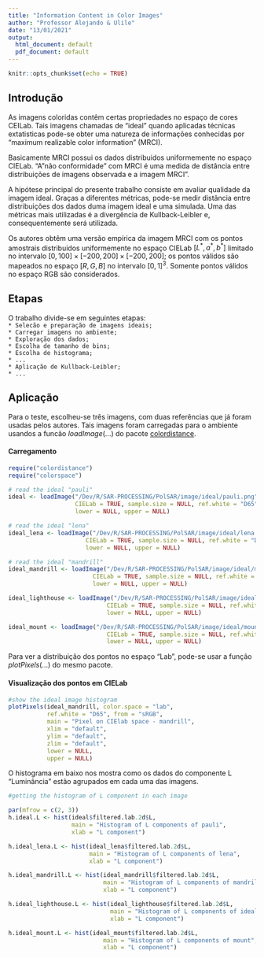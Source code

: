 ```yaml
---
title: "Information Content in Color Images"
author: "Professor Alejando & Ulile"
date: "13/01/2021"
output:
  html_document: default
  pdf_document: default
---
```


```r
knitr::opts_chunk$set(echo = TRUE)
```

## Introdução

As imagens coloridas contêm certas propriedades no espaço de cores CEILab. Tais imagens chamadas de "ideal" quando aplicadas técnicas extatisticas pode-se obter uma natureza de informações conhecidas por "maximum realizable color information" (MRCI).

Basicamente MRCI possui os dados distribuidos uniformemente no espaço CIELab. "A "não conformidade" com MRCI é uma medida de distância entre distribuições de imagens observada e a imagem MRCI".

A hipótese principal do presente trabalho consiste em avaliar qualidade da imagem ideal. Graças a diferentes métricas, pode-se medir distância entre distribuições dos dados duma imagem ideal e uma simulada. Uma das métricas mais utilizadas é a divergência de Kullback-Leibler e, consequentemente será utilizada.

Os autores obtêm uma versão empírica da imagem MRCI com os pontos amostrais distribuidos uniformemente no espaço CIELab $[L^*, a^*, b^*]$ limitado no intervalo $[0,100]\times [−200,200]\times [−200,200]$; os pontos válidos são mapeados no espaço $[R, G, B]$ no intervalo $[0, 1]^3$. Somente pontos válidos no espaço RGB são considerados.

## Etapas  
   
O trabalho divide-se em seguintes etapas:   
`* Selecão e preparação de imagens ideais;`     
`* Carregar imagens no ambiente;`   
`* Exploração dos dados;`   
`* Escolha de tamanho de bins;`   
`* Escolha de histograma;`   
`* ...`   
`* Aplicação de Kullback-Leibler;`   
``* ...``   

## Aplicação

Para o teste, escolheu-se três imagens, com duas referências que já foram usadas pelos autores. Tais imagens foram carregadas para o ambiente usandos a funcão $loadImage(...)$ do pacote [colordistance]([https://cran.r-project.org/web/packages/colordistance/vignettes/color-spaces.html]).

#### Carregamento
```r
require("colordistance")
require("colorspace")

# read the ideal "pauli"
ideal <- loadImage("/Dev/R/SAR-PROCESSING/PolSAR/image/ideal/pauli.png", 
                   CIELab = TRUE, sample.size = NULL, ref.white = "D65",
                   lower = NULL, upper = NULL)

# read the ideal "lena"
ideal_lena <- loadImage("/Dev/R/SAR-PROCESSING/PolSAR/image/ideal/lena.png", 
                      CIELab = TRUE, sample.size = NULL, ref.white = "D65",
                      lower = NULL, upper = NULL)

# read the ideal "mandrill"
ideal_mandrill <- loadImage("/Dev/R/SAR-PROCESSING/PolSAR/image/ideal/mandrill.png", 
                        CIELab = TRUE, sample.size = NULL, ref.white = "D65",
                        lower = NULL, upper = NULL)

ideal_lighthouse <- loadImage("/Dev/R/SAR-PROCESSING/PolSAR/image/ideal/lighthouse.png", 
                            CIELab = TRUE, sample.size = NULL, ref.white = "D65",
                            lower = NULL, upper = NULL)

ideal_mount <- loadImage("/Dev/R/SAR-PROCESSING/PolSAR/image/ideal/mount.png", 
                            CIELab = TRUE, sample.size = NULL, ref.white = "D65",
                            lower = NULL, upper = NULL)
```

Para ver a distribuição dos pontos no espaço "Lab", pode-se usar a função $plotPixels(...)$ do mesmo pacote.

#### Visualização dos pontos em CIELab
```r
#show the ideal image histogram
plotPixels(ideal_mandrill, color.space = "lab",
           ref.white = "D65", from = "sRGB",
           main = "Pixel on CIElab space - mandrill",
           xlim = "default",
           ylim = "default",
           zlim = "default", 
           lower = NULL,
           upper = NULL)
```

O histograma em baixo nos mostra como os dados do componente L "Luminância" estão agrupados em cada uma das imagens.

```r
#getting the histogram of L component in each image

par(mfrow = c(2, 3))
h.ideal.L <- hist(ideal$filtered.lab.2d$L, 
                  main = "Histogram of L components of pauli",
                  xlab = "L component")

h.ideal_lena.L <- hist(ideal_lena$filtered.lab.2d$L,
                       main = "Histogram of L components of lena",
                       xlab = "L component")

h.ideal_mandrill.L <- hist(ideal_mandrill$filtered.lab.2d$L, 
                           main = "Histogram of L components of mandrill", 
                           xlab = "L component")

h.ideal_lighthouse.L <- hist(ideal_lighthouse$filtered.lab.2d$L, 
                             main = "Histogram of L components of ideal_lighthouse", 
                             xlab = "L component")

h.ideal_mount.L <- hist(ideal_mount$filtered.lab.2d$L, 
                           main = "Histogram of L components of mount", 
                           xlab = "L component")
```